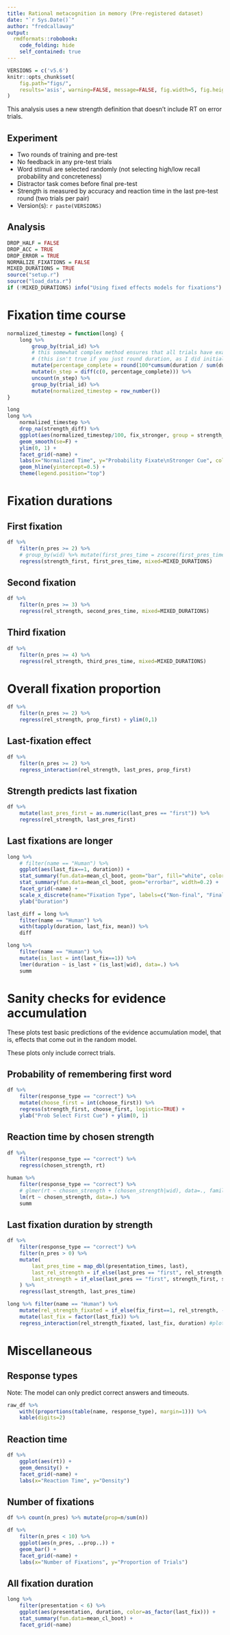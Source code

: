 ```yaml
---
title: Rational metacognition in memory (Pre-registered dataset)
date: "`r Sys.Date()`"
author: "fredcallaway"
output:
  rmdformats::robobook:
    code_folding: hide
    self_contained: true
---
```


```r
VERSIONS = c('v5.6')
knitr::opts_chunk$set(
    fig.path="figs/",
    results='asis', warning=FALSE, message=FALSE, fig.width=5, fig.height=4, fig.align="center"
)
```

::: {.alert .alert-info}
This analysis uses a new strength definition that doesn't include RT on error trials.
:::

## Experiment
- Two rounds of training and pre-test
- No feedback in any pre-test trials
- Word stimuli are selected randomly (not selecting high/low recall probability and concreteness)
- Distractor task comes before final pre-test
- Strength is measured by accuracy and reaction time in the last pre-test round (two trials per pair)
- Version(s): `r paste(VERSIONS)`

## Analysis
```r
DROP_HALF = FALSE
DROP_ACC = TRUE
DROP_ERROR = TRUE
NORMALIZE_FIXATIONS = FALSE
MIXED_DURATIONS = TRUE
source("setup.r")
source("load_data.r")
if (!MIXED_DURATIONS) info("Using fixed effects models for fixations")
```

# Fixation time course

```r

normalized_timestep = function(long) {
    long %>% 
        group_by(trial_id) %>%
        # this somewhat complex method ensures that all trials have exactly 100 steps
        # (this isn't true if you just round duration, as I did initially)
        mutate(percentage_complete = round(100*cumsum(duration / sum(duration)))) %>% 
        mutate(n_step = diff(c(0, percentage_complete))) %>% 
        uncount(n_step) %>% 
        group_by(trial_id) %>% 
        mutate(normalized_timestep = row_number())
}

long
long %>% 
    normalized_timestep %>% 
    drop_na(strength_diff) %>% 
    ggplot(aes(normalized_timestep/100, fix_stronger, group = strength_diff, color=strength_diff)) +
    geom_smooth(se=F) + 
    ylim(0, 1) +
    facet_grid(~name) +
    labs(x="Normalized Time", y="Probability Fixate\nStronger Cue", color="Strength Difference") +
    geom_hline(yintercept=0.5) +
    theme(legend.position="top")
```

# Fixation durations

## First fixation

```r
df %>%
    filter(n_pres >= 2) %>% 
    # group_by(wid) %>% mutate(first_pres_time = zscore(first_pres_time)) %>% ungroup() %>% 
    regress(strength_first, first_pres_time, mixed=MIXED_DURATIONS)
```

## Second fixation

```r
df %>% 
    filter(n_pres >= 3) %>% 
    regress(rel_strength, second_pres_time, mixed=MIXED_DURATIONS)
```

## Third fixation

```r
df %>% 
    filter(n_pres >= 4) %>% 
    regress(rel_strength, third_pres_time, mixed=MIXED_DURATIONS)
```

# Overall fixation proportion

```r
df %>% 
    filter(n_pres >= 2) %>% 
    regress(rel_strength, prop_first) + ylim(0,1)
```

## Last-fixation effect

```r
df %>% 
    filter(n_pres >= 2) %>% 
    regress_interaction(rel_strength, last_pres, prop_first)
```

## Strength predicts last fixation 

```r
df %>% 
    mutate(last_pres_first = as.numeric(last_pres == "first")) %>% 
    regress(rel_strength, last_pres_first)
```

## Last fixations are longer

```r
long %>% 
    # filter(name == "Human") %>% 
    ggplot(aes(last_fix==1, duration)) + 
    stat_summary(fun.data=mean_cl_boot, geom="bar", fill="white", color="black") +
    stat_summary(fun.data=mean_cl_boot, geom="errorbar", width=0.2) +
    facet_grid(~name) + 
    scale_x_discrete(name="Fixation Type", labels=c("Non-final", "Final")) +
    ylab("Duration")

last_diff = long %>% 
    filter(name == "Human") %>% 
    with(tapply(duration, last_fix, mean)) %>% 
    diff

long %>% 
    filter(name == "Human") %>% 
    mutate(is_last = int(last_fix==1)) %>% 
    lmer(duration ~ is_last + (is_last|wid), data=.) %>% 
    summ

```

# Sanity checks for evidence accumulation

These plots test basic predictions of the evidence
accumulation model, that is, effects that come out in the random model. 

These plots only include correct trials.

## Probability of remembering first word

```r
df %>%
    filter(response_type == "correct") %>% 
    mutate(choose_first = int(choose_first)) %>% 
    regress(strength_first, choose_first, logistic=TRUE) +
    ylab("Prob Select First Cue") + ylim(0, 1)
```

## Reaction time by chosen strength

```r
df %>% 
    filter(response_type == "correct") %>% 
    regress(chosen_strength, rt)
```

```r
human %>%
    filter(response_type == "correct") %>% 
    # glmer(rt ~ chosen_strength + (chosen_strength|wid), data=., family=gaussian) %>% 
    lm(rt ~ chosen_strength, data=.) %>% 
    summ
```

## Last fixation duration by strength

```r
df %>% 
    filter(response_type == "correct") %>% 
    filter(n_pres > 0) %>% 
    mutate(
        last_pres_time = map_dbl(presentation_times, last),
        last_rel_strength = if_else(last_pres == "first", rel_strength, 1 - rel_strength),
        last_strength = if_else(last_pres == "first", strength_first, strength_second)
    ) %>% 
    regress(last_strength, last_pres_time)
```

```r
long %>% filter(name == "Human") %>% 
    mutate(rel_strength_fixated = if_else(fix_first==1, rel_strength, -rel_strength)) %>% 
    mutate(last_fix = factor(last_fix)) %>% 
    regress_interaction(rel_strength_fixated, last_fix, duration) #plot
```

# Miscellaneous

## Response types

Note: The model can only predict correct answers and timeouts.

```r
raw_df %>% 
    with((proportions(table(name, response_type), margin=1))) %>% 
    kable(digits=2)

```

## Reaction time

```r
df %>% 
    ggplot(aes(rt)) +
    geom_density() +
    facet_grid(~name) +
    labs(x="Reaction Time", y="Density")
```


## Number of fixations

```r

df %>% count(n_pres) %>% mutate(prop=n/sum(n))

df %>% 
    filter(n_pres < 10) %>% 
    ggplot(aes(n_pres, ..prop..)) +
    geom_bar() +
    facet_grid(~name) +
    labs(x="Number of Fixations", y="Proportion of Trials")
```

## All fixation duration

```r
long %>% 
    filter(presentation < 6) %>% 
    ggplot(aes(presentation, duration, color=as_factor(last_fix))) +
    stat_summary(fun.data=mean_cl_boot) +
    facet_grid(~name)
```


